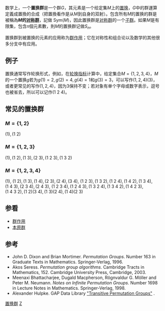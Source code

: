 {{NoteTA|G1=Math}}
{{群}}
数学上，一个'''置换群'''是一个群<math>G</math>，其元素是一个给定集<math>M</math>上的[[置换|置换]]，<math>G</math>中的群運算定義成置換的合成（把置換看作是从M到自身的双射）。包含所有<math>M</math>的置换的群是被稱為'''<math>M</math>的[[对称群|对称群]]'''，記做 <math> \text{Sym}(M) </math>，因此置换群是[[对称群|对称群]]的一个[[子群|子群]]。如果<math>M</math>是有限集，包含<math>n</math>個元素數，則<math>M</math>的置换群记做<math>S_n</math>。

置换群到被置换的元素的应用称为[[群作用|群作用]]；它在对称性和组合论以及数学的其他很多分支中有应用。

== 例子 ==

置换通常写作轮换形式，例如，在[[轮换指标|轮换指标]]计算中，给定集合<math> M = \{1,2,3,4\} </math>，<math> M </math>的一个置换<math> g </math>若为<math> g(1) = 2, g(2) = 4, g(4) = 1 </math>和<math> g(3) = 3 </math>，可以写作<math> (1,2,4)(3) </math>，或者更常见的写作<math> (1,2,4) </math>，因为<math> 3 </math>保持不变；若对象有单个字母或数字表示，逗号也被省去，所以可以记作<math> (1\ 2\ 4) </math>。

==常见的置换群==
===<math> M = \{1,2\} </math>===
<math> (1), (1\ 2) </math>
===<math> M = \{1,2,3\} </math>===
<math> (1),(1\ 2),(1\ 3),(2\ 3),(1\ 2\ 3),(1\ 3\ 2) </math>
===<math> M = \{1,2,3,4\} </math>===
<math> (1), </math>
<math> (1\ 2),(1\ 3),(1\ 4),(2\ 3),(2\ 4),(3\ 4), </math>
<math> (1\ 2\ 3),(1\ 3\ 2),(1\ 2\ 4),(1\ 4\ 2),(1\ 3\ 4),(1\ 4\ 3),(2\ 3\ 4),(2\ 4\ 3), </math>
<math> (1\ 2\ 3\ 4),(1\ 2\ 4\ 3),(1\ 3\ 2\ 4),(1\ 3\ 4\ 2),(1\ 4\ 2\ 3),(1\ 4\ 3\ 2),(1\ 2)(3\ 4),(1\ 3)(2\ 4),(1\ 4)(2\ 3) </math>

== 参看 ==

*[[群作用|群作用]]
*[[本原群|本原群]]

== 参考==

* John D. Dixon and Brian Mortimer. ''Permutation Groups''. Number 163 in Graduate Texts in Mathematics. Springer-Verlag, 1996.
* Akos Seress. ''Permutation group algorithms''. Cambridge Tracts in Mathematics, 152. Cambridge University Press, Cambridge, 2003.
* Meenaxi Bhattacharjee, Dugald Macpherson, Rögnvaldur G. Möller and Peter M. Neumann. ''Notes on Infinite Permutation Groups''. Number 1698 in Lecture Notes in Mathematics. Springer-Verlag, 1998.
* Alexander Hulpke. GAP Data Library [http://www.gap-system.org/Datalib/trans.html "Transitive Permutation Groups"] {{Wayback|url=http://www.gap-system.org/Datalib/trans.html |date=20210119030637 }}.

[[Category:置换群|]]
[[Category:有限群|Z]]